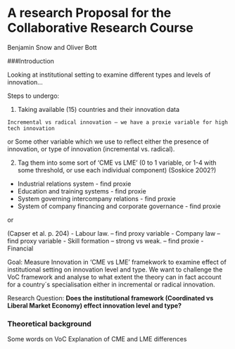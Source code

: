 A research Proposal for the Collaborative Research Course
=========================================================
Benjamin Snow and Oliver Bott

###Introduction




Looking at institutional setting to examine different types and levels of innovation…

Steps to undergo:

1.	 Taking available (15) countries and their innovation data

	Incremental vs radical innovation – we have a proxie variable for high tech innovation
or 
Some other variable which we use to reflect either the presence of innovation, or type of innovation (incremental vs. radical).


2.	Tag them into some sort of ‘CME vs LME’  (0 to 1 variable, or 1-4 with some threshold, or use each individual component)
(Soskice 2002?)
- Industrial relations system  - find proxie
- Education and training systems - find proxie
- System governing intercompany relations - find proxie
- System of company financing and corporate governance - find proxie

or

(Capser et al. p. 204) 
- Labour law. – find proxy variable
- Company law – find proxy variable
- Skill formation – strong vs weak. – find proxie
- Financial


Goal: Measure Innovation in 'CME vs LME' framekwork to examine effect of institutional setting on innovation level and type. 
We want to challenge the VoC framework and analyse to what extent the theory can in fact account for a country´s specialisation either in incremental or radical innovation.

Research Question:
**Does the institutional framework (Coordinated vs Liberal Market Economy) effect innovation level and type?**

### Theoretical background

Some words on VoC
Explanation of CME and LME differences
